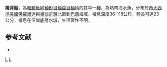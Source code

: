 {{Speciesbox
| taxon = Scorpaena dispar
| status = NE
| status_system = IUCN3.1
| binomial_authority =  [[Longley|Longley]] & [[Hildebrand|Hildebrand]], 1940 
| image = Fish4440 - Flickr - NOAA Photo Library.jpg
}}
'''隆背鮋'''，為[[輻鰭魚綱|輻鰭魚綱]][[鮋形目|鮋形目]][[鮋亞目|鮋亞目]][[鮋科|鮋科]]的其中一[[種|種]]，為熱帶海水魚，分布於西[[大西洋|大西洋]][[美國|美國]][[佛羅里達|佛羅里達]]與[[墨西哥灣|墨西哥灣]]北部到[[巴西|巴西]]海域，棲息深度36-118公尺，體長可達23公分，棲息在沿岸底層水域，生活習性不明。

==参考文献==
*{{FishBase_species|genus=Scorpaena|species=dispar|year=2014|month=7}}

{{taxonbar}}
[[Category:_1940年描述的鱼类|L]]
[[Category:鮋屬|L]]
